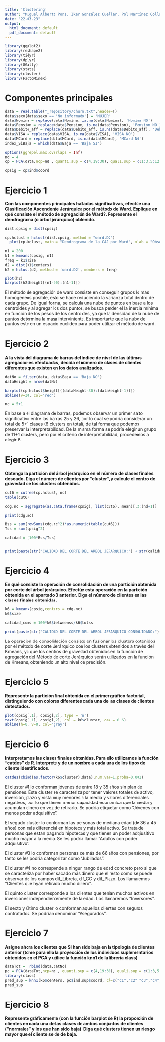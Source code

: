```yaml
---
title: 'Clustering'
author: "Miguel Albertí Pons, Iker González Cuellar, Pol Martínez Collado"
date: "22-03-23"
output:
  html_document: default
  pdf_document: default
---
```


```r
library(ggplot2)
library(reshape2)
library(tidyr)
library(dplyr)
library(GGally)
library(stats)
library(cluster)
library(FactoMineR)
```

# Componentes principales

```r
data = read.table("_repository/churn.txt",header=T)
data$sexo[data$sexo == 'No informado'] = 'MUJER'
data$Nomina = replace(data$Nomina, is.na(data$Nomina), 'Nomina NO')
data$Pension = replace(data$Pension, is.na(data$Pension), 'Pension NO')
data$Debito_aff = replace(data$Debito_aff, is.na(data$Debito_aff), 'Debito aff. NO')
data$VISA = replace(data$VISA, is.na(data$VISA), 'VISA NO')
data$MCard = replace(data$MCard, is.na(data$MCard), 'MCard NO')
index_SiBaja = which(data$Baja == 'Baja SI')
```

```r
options(ggrepel.max.overlaps = Inf)
nd = 4
cp = PCA(data,ncp=nd , quanti.sup = c(4,19:30), quali.sup = c(1:3,5:12,18), ind.sup = index_SiBaja)

cpsig = cp$ind$coord

```

# Ejercicio 1

**Con las componentes principales halladas significativas, efectúe una Clasificación Ascendente Jerárquica por el método de Ward. Explique en qué consiste el método de agregación de Ward?. Represente el dendrograma (o árbol jerárquico) obtenido.**

```r

dist.cpsig = dist(cpsig)

cp.hclust = hclust(dist.cpsig, method = "ward.D2")
  plot(cp.hclust, main = "Dendrograma de la CAJ por Ward", xlab = "Observaciones", ylab = "Distancia", cex = 0.001)
```

```r
n1 = 200
k1 = kmeans(cpsig, n1)
freq = k1$size
d2 = dist(k1$centers)
h2 = hclust(d2, method = 'ward.D2', members = freq)

plot(h2)
barplot(h2$height[(n1-30):(n1-1)])
```

El método de agregación de ward consiste en conseguir grupos lo mas homogeneos posible, esto se hace reduciendo la varianza total dentro de cada grupo. De igual forma, se calcula una nube de puntos en base a los centroides y al agregar los dos puntos, se busca perder el la inercia mínima en función de los pesos de los centroides, ya que la densidad de la nube de puntos determina la masa interviniente. Es importante que la nube de puntos esté en un espacio euclideo para poder utilizar el método de ward.

# Ejercicio 2

**A la vista del diagrama de barras del índice de nivel de las últimas agregaciones efectuadas, decida el número de clases de clientes diferentes que existen en los datos analizados.**

```r
datNo = filter(data, data$Baja == 'Baja NO')
dataHeight = nrow(datNo)

barplot(cp.hclust$height[((dataHeight-30):(dataHeight-1))])
abline(v=30, col='red')

nc = 5+1
```

En base a el diagrama de barras, podemos observar un primer salto significativo entre las barras 25 y 26, por lo cual se podría considerar un total de 5+1 clases (6 clusters en total), de tal forma que podemos preservar la interpretabilidad. De la misma forma se podría elegir un grupo de 11+1 clusters, pero por el criterio de interpretabilidad, procedemos a elegir 6.

# Ejercicio 3

**Obtenga la partición del árbol jerárquico en el número de clases finales deseado. Diga el número de clientes por "cluster", y calcule el centro de gravedad de los clusters obtenidos.**

```r

cut6 = cutree(cp.hclust, nc)
table(cut6)

cdg.nc = aggregate(as.data.frame(cpsig), list(cut6), mean)[,2:(nd+1)]

print(cdg.nc)

Bss = sum(rowSums(cdg.nc^2)*as.numeric(table(cut6)))
Tss = sum(cpsig^2)

calidad = (100*Bss/Tss)


print(paste(str("CALIDAD DEL CORTE DEL ARBOL JERARQUICO:") + str(calidad)))
```

# Ejercicio 4

**En qué consiste la operación de consolidación de una partición obtenida por corte del árbol jerárquico. Efectúe esta operación en la partición obtenida en el apartado 3 anterior. Diga el número de clientes en las clases finales obtenidas.**

```r

k6 = kmeans(cpsig,centers = cdg.nc)
k6$size
```

```r
calidad_cons = 100*k6$betweenss/k6$totss

print(paste(str("CALIDAD DEL CORTE DEL ARBOL JERARQUICO CONSOLIDADO:") + str(calidad_cons)))

```

La operación de consolidación consiste en fusionar los clusters obtenidos por el método de corte Jerárquico con los clusters obtenidos a través del Kmeans, ya que los centros de gravedad obtenidos en la función de agregación del Método de corte Jerárquico serán utilizados en la función de Kmeans, obteniendo un alto nivel de precisión.

# Ejercicio 5

**Represente la partición final obtenida en el primer gráfico factorial, distinguiendo con colores diferentes cada una de las clases de clientes detectados.**

```r
plot(cpsig[,1], cpsig[,2], type = 'n')
text(cpsig[,1], cpsig[,2], col = k6$cluster, cex = 0.6)
abline(h=0, v=0, col='gray')
```

# Ejercicio 6

**Interpretamos las clases finales obtenidas. Para ello utilizamos la función "catdes" de R. Interprete y de un nombre a cada una de los tipos de cliente identificados.**

```r
catdes(cbind(as.factor(k6$cluster),data),num.var=1,proba=0.001)
```
El cluster #1 lo conforman jóvenes de entre 18 y 35 años sin plan de pensiones. Éste cluster se caracteriza por tener valores totales de activo, inversión, plazo y vista muy menores a la media y valores diferenciales negativos, por lo que tienen menor capacidad economica que la media y acumulan dinero en vez de retirarlo. Se podria etiquetar como "Jóvenes con menos poder adquisitivo".

El segudo cluster lo conforman las personas de mediana edad (de 36 a 45 años) con más diferencial en hipoteca y más total activo. Se trata de personas que estan pagando hipotecas y que tienen un poder adqiusitivo mucho mayor a la media. Se les podria llamar "Adultos con poder adquisitivo".

El cluster #3 lo conforman personas de más de 66 años con pensiones, por tanto se les podria categorizar como "Jubilados".

El cluster #4 no corresponde a ningun rango de edad concreto pero si que se caracteriza por haber sacado más dinero que el resto como se puede observar de los campos dif_Libreta, dif_CC y dif_Plazo. Los llamaremos "Clientes que hyan retirado mucho dinero".

El quinto cluster corresponde a los clientes que tenian muchos activos en inversiones independientemente de la edad. Los llamaremos "Inversores".

El sexto y último cluster lo conforman aquellos clientes con seguros contratados. Se podrian denominar "Asegurados".

# Ejercicio 7

**Asigne ahora los clientes que SI han sido baja en la tipología de clientes anterior (tome para ello la proyección de los individuos suplementarios obtenidos en el PCA y utilice la función knn1 de la librería class).**

```r
dataTot =  rbind(data,datNo)
pc = PCA(dataTot,ncp=nd , quanti.sup = c(4,19:30), quali.sup = c(1:3,5:12,18), ind.sup = index_SiBaja)
library(class)
pred_sup = knn1(k6$centers, pc$ind.sup$coord, cl=c("c1","c2","c3","c4","c5","c6"))
pred_sup

```

# Ejercicio 8

**Represente gráficamente (con la función barplot de R) la proporción de clientes en cada una de las clases de ambos conjuntos de clientes ("normales" y los que han sido baja). Diga qué clusters tienen un riesgo mayor que el cliente se de de baja.**

```r

```
